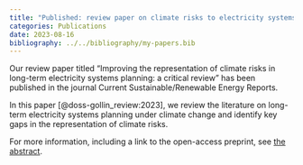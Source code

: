 ```yaml
---
title: "Published: review paper on climate risks to electricity systems"
categories: Publications
date: 2023-08-16
bibliography: ../../bibliography/my-papers.bib
---
```



Our review paper titled "Improving the representation of climate risks in long-term electricity systems planning: a critical review" has been published in the journal Current Sustainable/Renewable Energy Reports.

In this paper [@doss-gollin_review:2023], we review the literature on long-term electricity systems planning under climate change and identify key gaps in the representation of climate risks.

For more information, including a link to the open-access preprint, see [the abstract](/bibliography/publications/article/doss-gollin_review_2023.qmd).